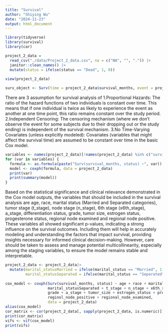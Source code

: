 ```yaml
---
title: "Survival"
author: "Shiying Wu"
date: "2024-11-23"
output: html_document
---
```

```r
library(tidyverse)
library(survival)
library(car)
```
```r
project_2_data = 
  read_csv("./data/Project_2_data.csv", na = c("NA", "", ".")) |>
  janitor::clean_names() |>
  mutate(status = ifelse(status == "Dead", 1, 0))
  
view(project_2_data)

surv_object <- Surv(time = project_2_data$survival_months, event = project_2_data$status)

```
There are 3 assumption for survival analysis of 
1.Proportional Hazards: The ratio of the hazard functions of two individuals is constant over time. This means that if one individual is twice as likely to experience the event as another at one time point, this ratio remains constant over the study period.
2.Independent Censoring: The censoring mechanism (where we don't observe the event for some subjects due to their dropping out or the study ending) is independent of the survival mechanism.
3.No Time-Varying Covariates (unless explicitly modeled): Covariates (variables that might affect the survival time) are assumed to be constant over time in the basic Cox model.


```r
variables <- names(project_2_data)[!names(project_2_data) %in% c("survival_months", "status")]
for (var in variables) {
  formula <- as.formula(paste("Surv(survival_months, status) ~", var))
  model <- coxph(formula, data = project_2_data)
  print(var)
  print(summary(model))
}

```

Based on the statistical significance and clinical relevance demonstrated in the Cox model outputs, the variables that should be included in the survival analysis are age, race, marital status (Married and Separated categories), tumor stage (t_stage), node stage (n_stage), 6th stage (x6th_stage), a_stage, differentiation status, grade, tumor size, estrogen status, progesterone status, regional node examined and regional node positive. These variables all showed significant p-values, indicating a strong influence on the survival outcomes. Including them will help in accurately modeling and understanding the factors that impact survival, providing insights necessary for informed clinical decision-making. However, care should be taken to assess and manage potential multicollinearity, especially among the staging variables, to ensure the model remains stable and interpretable.

```r
project_2_data <- project_2_data|>
  mutate(marital_statusMarried = ifelse(marital_status == "Married", 1, 0), 
         marital_statusSeparated = ifelse(marital_status == "Separated", 1, 0)) 
  
cox_model <- coxph(Surv(survival_months, status) ~ age + race + marital_statusMarried + 
                   marital_statusSeparated + t_stage + n_stage + x6th_stage +  differentiate +
                   grade + a_stage + tumor_size + estrogen_status + progesterone_status + 
                   reginol_node_positive + regional_node_examined,
                   data = project_2_data)
alias(cox_model)
cor_matrix <- cor(project_2_data[, sapply(project_2_data, is.numeric)])
print(cor_matrix)
vifs <- vif(cox_model)  
print(vifs)
```